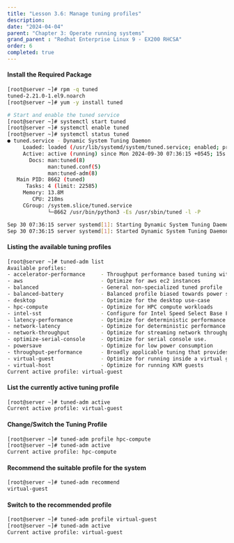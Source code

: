 ```yaml
---
title: "Lesson 3.6: Manage tuning profiles"
description:
date: "2024-04-04"
parent: "Chapter 3: Operate running systems"
grand_parent : "Redhat Enterprise Linux 9 - EX200 RHCSA"
order: 6
completed: true
---
```


#### Install the Required Package
```bash 
[root@server ~]# rpm -q tuned
tuned-2.21.0-1.el9.noarch
[root@server ~]# yum -y install tuned 

# Start and enable the tuned service
[root@server ~]# systemctl start tuned 
[root@server ~]# systemctl enable tuned 
[root@server ~]# systemctl status tuned
● tuned.service - Dynamic System Tuning Daemon
     Loaded: loaded (/usr/lib/systemd/system/tuned.service; enabled; preset: enabled)
     Active: active (running) since Mon 2024-09-30 07:36:15 +0545; 15s ago
       Docs: man:tuned(8)
             man:tuned.conf(5)
             man:tuned-adm(8)
   Main PID: 8662 (tuned)
      Tasks: 4 (limit: 22585)
     Memory: 13.8M
        CPU: 218ms
     CGroup: /system.slice/tuned.service
             └─8662 /usr/bin/python3 -Es /usr/sbin/tuned -l -P

Sep 30 07:36:15 server systemd[1]: Starting Dynamic System Tuning Daemon...
Sep 30 07:36:15 server systemd[1]: Started Dynamic System Tuning Daemon.
```

#### Listing the available tuning profiles 
```bash 
[root@server ~]# tuned-adm list 
Available profiles:
- accelerator-performance     - Throughput performance based tuning with disabled higher latency STOP states
- aws                         - Optimize for aws ec2 instances
- balanced                    - General non-specialized tuned profile
- balanced-battery            - Balanced profile biased towards power savings changes for battery
- desktop                     - Optimize for the desktop use-case
- hpc-compute                 - Optimize for HPC compute workloads
- intel-sst                   - Configure for Intel Speed Select Base Frequency
- latency-performance         - Optimize for deterministic performance at the cost of increased power consumption
- network-latency             - Optimize for deterministic performance at the cost of increased power consumption, focused on low latency network performance
- network-throughput          - Optimize for streaming network throughput, generally only necessary on older CPUs or 40G+ networks
- optimize-serial-console     - Optimize for serial console use.
- powersave                   - Optimize for low power consumption
- throughput-performance      - Broadly applicable tuning that provides excellent performance across a variety of common server workloads
- virtual-guest               - Optimize for running inside a virtual guest
- virtual-host                - Optimize for running KVM guests
Current active profile: virtual-guest
```

#### List the currently active tuning profile
```bash
[root@server ~]# tuned-adm active
Current active profile: virtual-guest
```

#### Change/Switch the Tuning Profile 
```bash 
[root@server ~]# tuned-adm profile hpc-compute 
[root@server ~]# tuned-adm active 
Current active profile: hpc-compute
```

#### Recommend the suitable profile for the system 
```bash 
[root@server ~]# tuned-adm recommend 
virtual-guest
```

#### Switch to the recommended profile 
```bash 
[root@server ~]# tuned-adm profile virtual-guest 
[root@server ~]# tuned-adm active 
Current active profile: virtual-guest
```